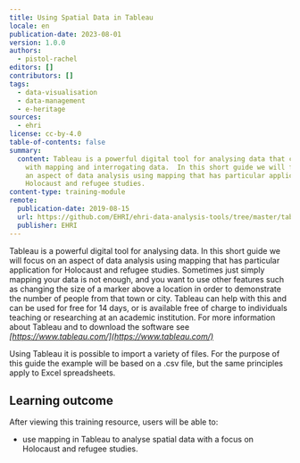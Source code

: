```yaml
---
title: Using Spatial Data in Tableau
locale: en
publication-date: 2023-08-01
version: 1.0.0
authors:
  - pistol-rachel
editors: []
contributors: []
tags:
  - data-visualisation
  - data-management
  - e-heritage
sources:
  - ehri
license: cc-by-4.0
table-of-contents: false
summary:
  content: Tableau is a powerful digital tool for analysing data that can help
    with mapping and interrogating data.  In this short guide we will focus on
    an aspect of data analysis using mapping that has particular application for
    Holocaust and refugee studies.
content-type: training-module
remote:
  publication-date: 2019-08-15
  url: https://github.com/EHRI/ehri-data-analysis-tools/tree/master/tableau
  publisher: EHRI
---
```

Tableau is a powerful digital tool for analysing data. In this short guide we will focus on an aspect of data analysis using mapping that has particular application for Holocaust and refugee studies. Sometimes just simply mapping your data is not enough, and you want to use other features such as changing the size of a marker above a location in order to demonstrate the number of people from that town or city. Tableau can help with this and can be used for free for 14 days, or is available free of charge to individuals teaching or researching at an academic institution. For more information about Tableau and to download the software see *[https://www.tableau.com/](https://www.tableau.com/)*

Using Tableau it is possible to import a variety of files. For the purpose of this guide the example will be based on a .csv file, but the same principles apply to Excel spreadsheets.

## L﻿earning outcome

A﻿fter viewing this training resource, users will be able to:

* use mapping in Tableau to analyse spatial data with a focus on Holocaust and refugee studies.

<ExternalResource title="Interested in learning more?" subtitle="Check out Using Spatial Data in Tableau" url="https://github.com/EHRI/ehri-data-analysis-tools/tree/master/tableau#readme" />
